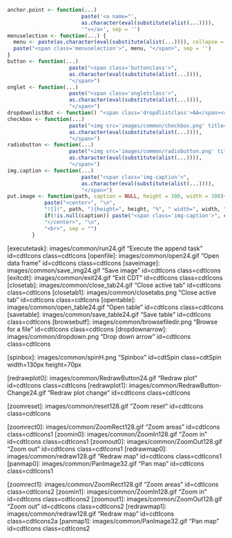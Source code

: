 
```r
anchor.point <- function(...)
						paste('<a name="',
						as.character(eval(substitute(alist(...)))),
						'"></a>', sep = '')
menuselection <- function(...) {
  menu <- paste(as.character(eval(substitute(alist(...)))), collapse = ' &#8227; ')
  paste("<span class='menuselection'>", menu, "</span>", sep = '')
}
button <- function(...)
					paste("<span class='buttonclass'>",
					as.character(eval(substitute(alist(...)))),
					"</span>")
onglet <- function(...)
					paste("<span class='ongletclass'>",
					as.character(eval(substitute(alist(...)))),
					"</span>")
dropdownlistBut <- function() "<span class='dropdlistclass'>AA</span><span class='dropdclass'>&#9662;</span>"
checkbox <- function(...)
					paste("<img src='images/common/checkbox.png' title='Checkbox' class='radiochckbutclass' /><span class='radiochcktextclass'>",
					as.character(eval(substitute(alist(...)))),
					"</span>")
radiobutton <- function(...) 
					paste("<img src='images/common/radiobutton.png' title='Radio button' class='radiochckbutclass' /><span class='radiochcktextclass'>",
					as.character(eval(substitute(alist(...)))),
					"</span>")
img.caption <- function(...)
						paste("<span class='img-caption'>",
						as.character(eval(substitute(alist(...)))),
						"</span>")
put.image <- function(path, caption = NULL, height = 100, width = 100){
			paste("<center>", "\n",
			"![](", path, "){height=", height, "%", " width=", width, "%", "}", "\n",
			if(!is.null(caption)) paste("<span class='img-caption'>", caption, "</span>"), "\n",
			"</center>", "\n",
			"<br>", sep = "")
		}
```

[executetask]: images/common/run24.gif "Execute the append task" id=cdtIcons class=cdtIcons
[openfile]: images/common/open24.gif "Open data frame" id=cdtIcons class=cdtIcons
[saveimage]: images/common/save_img24.gif "Save image" id=cdtIcons class=cdtIcons
[exitcdt]: images/common/exit24.gif "Exit CDT" id=cdtIcons class=cdtIcons
[closetab]: images/common/close_tab24.gif "Close active tab" id=cdtIcons class=cdtIcons
[closetab1]: images/common/closetabs.png "Close active tab" id=cdtIcons class=cdtIcons
[opentable]: images/common/open_table24.gif "Open table" id=cdtIcons class=cdtIcons
[savetable]: images/common/save_table24.gif "Save table" id=cdtIcons class=cdtIcons
[browsebutf]: images/common/browsefiledir.png "Browse for a file" id=cdtIcons class=cdtIcons 
[dropdownarrow]: images/common/dropdown.png "Drop down arrow" id=cdtIcons class=cdtIcons 

[spinbox]: images/common/spinH.png "Spinbox" id=cdtSpin class=cdtSpin width=130px height=70px

[redrawplot0]: images/common/RedrawButton24.gif "Redraw plot" id=cdtIcons class=cdtIcons
[redrawplot1]: images/common/RedrawButton-Change24.gif "Redraw plot change" id=cdtIcons class=cdtIcons

[zoomreset]: images/common/reset128.gif "Zoom reset" id=cdtIcons class=cdtIcons

[zoomrect0]: images/common/ZoomRect128.gif "Zoom areas" id=cdtIcons class=cdtIcons1
[zoomin0]: images/common/ZoomIn128.gif "Zoom in" id=cdtIcons class=cdtIcons1
[zoomout0]: images/common/ZoomOut128.gif "Zoom out" id=cdtIcons class=cdtIcons1
[redrawmap0]: images/common/redraw128.gif "Redraw map" id=cdtIcons class=cdtIcons1
[panmap0]: images/common/PanImage32.gif "Pan map" id=cdtIcons class=cdtIcons1

[zoomrect1]: images/common/ZoomRect128.gif "Zoom areas" id=cdtIcons class=cdtIcons2
[zoomin1]: images/common/ZoomIn128.gif "Zoom in" id=cdtIcons class=cdtIcons2
[zoomout1]: images/common/ZoomOut128.gif "Zoom out" id=cdtIcons class=cdtIcons2
[redrawmap1]: images/common/redraw128.gif "Redraw map" id=cdtIcons class=cdtIcons2a
[panmap1]: images/common/PanImage32.gif "Pan map" id=cdtIcons class=cdtIcons2



